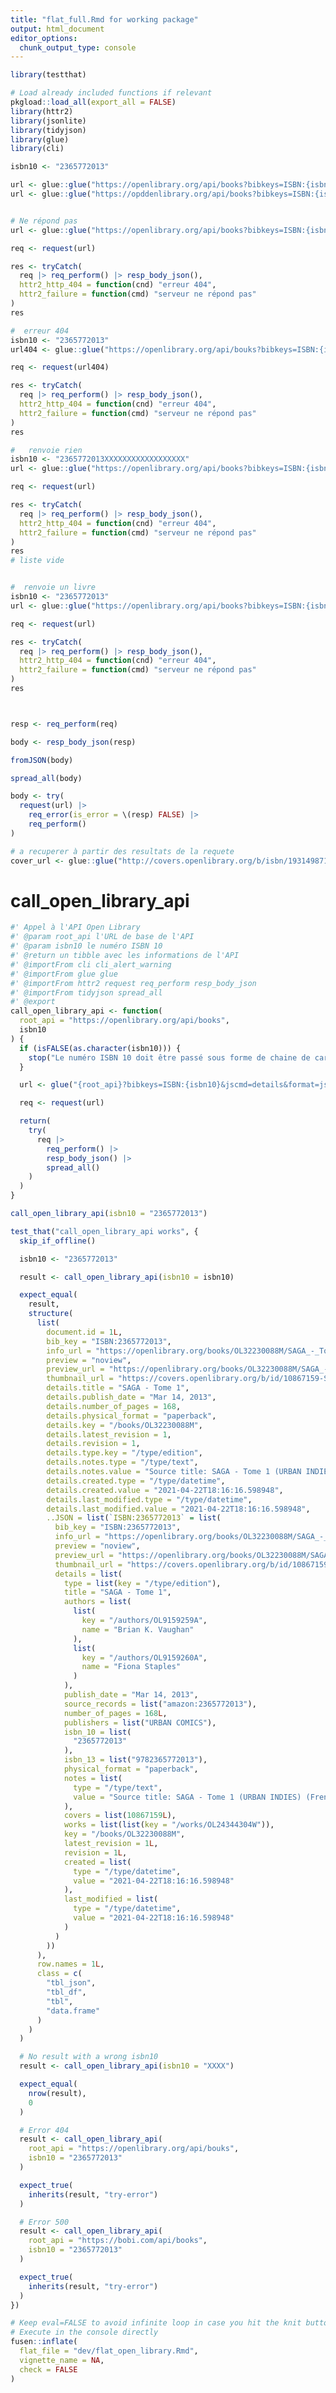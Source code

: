 ```yaml
---
title: "flat_full.Rmd for working package"
output: html_document
editor_options: 
  chunk_output_type: console
---
```


<!-- Run this 'development' chunk -->
<!-- Store every call to library() that you need to explore your functions -->

```r
library(testthat)
```

<!--
 You need to run the 'description' chunk in the '0-dev_history.Rmd' file before continuing your code there.

If it is the first time you use {fusen}, after 'description', you can directly run the last chunk of the present file with inflate() inside.
--> 

```r
# Load already included functions if relevant
pkgload::load_all(export_all = FALSE)
library(httr2)
library(jsonlite)
library(tidyjson)
library(glue)
library(cli)

isbn10 <- "2365772013"

url <- glue::glue("https://openlibrary.org/api/books?bibkeys=ISBN:{isbn10}&jscmd=details&format=json")
url <- glue::glue("https://opddenlibrary.org/api/books?bibkeys=ISBN:{isbn10}&jscmd=details&format=json")


# Ne répond pas
url <- glue::glue("https://openlibrary.org/api/books?bibkeys=ISBN:{isbn10}&jscmd=details&format=json")

req <- request(url)

res <- tryCatch(
  req |> req_perform() |> resp_body_json(),
  httr2_http_404 = function(cnd) "erreur 404",
  httr2_failure = function(cmd) "serveur ne répond pas"
)
res

#  erreur 404
isbn10 <- "2365772013"
url404 <- glue::glue("https://openlibrary.org/api/bouks?bibkeys=ISBN:{isbn10}&jscmd=details&format=json")

req <- request(url404)

res <- tryCatch(
  req |> req_perform() |> resp_body_json(),
  httr2_http_404 = function(cnd) "erreur 404",
  httr2_failure = function(cmd) "serveur ne répond pas"
)
res

#   renvoie rien
isbn10 <- "2365772013XXXXXXXXXXXXXXXXXX"
url <- glue::glue("https://openlibrary.org/api/books?bibkeys=ISBN:{isbn10}&jscmd=details&format=json")

req <- request(url)

res <- tryCatch(
  req |> req_perform() |> resp_body_json(),
  httr2_http_404 = function(cnd) "erreur 404",
  httr2_failure = function(cmd) "serveur ne répond pas"
)
res
# liste vide


#  renvoie un livre
isbn10 <- "2365772013"
url <- glue::glue("https://openlibrary.org/api/books?bibkeys=ISBN:{isbn10}&jscmd=details&format=json")

req <- request(url)

res <- tryCatch(
  req |> req_perform() |> resp_body_json(),
  httr2_http_404 = function(cnd) "erreur 404",
  httr2_failure = function(cmd) "serveur ne répond pas"
)
res



resp <- req_perform(req)

body <- resp_body_json(resp)

fromJSON(body)

spread_all(body)

body <- try(
  request(url) |>
    req_error(is_error = \(resp) FALSE) |>
    req_perform()
)

# a recuperer à partir des resultats de la requete
cover_url <- glue::glue("http://covers.openlibrary.org/b/isbn/1931498717-M.jpg")
```

# call_open_library_api
    
```r
#' Appel à l'API Open Library
#' @param root_api l'URL de base de l'API
#' @param isbn10 le numéro ISBN 10
#' @return un tibble avec les informations de l'API
#' @importFrom cli cli_alert_warning
#' @importFrom glue glue
#' @importFrom httr2 request req_perform resp_body_json
#' @importFrom tidyjson spread_all
#' @export
call_open_library_api <- function(
  root_api = "https://openlibrary.org/api/books",
  isbn10
) {
  if (isFALSE(as.character(isbn10))) {
    stop("Le numéro ISBN 10 doit être passé sous forme de chaine de caractères")
  }

  url <- glue("{root_api}?bibkeys=ISBN:{isbn10}&jscmd=details&format=json")

  req <- request(url)

  return(
    try(
      req |>
        req_perform() |>
        resp_body_json() |>
        spread_all()
    )
  )
}
```
  
```r
call_open_library_api(isbn10 = "2365772013")
```
  
```r
test_that("call_open_library_api works", {
  skip_if_offline()

  isbn10 <- "2365772013"

  result <- call_open_library_api(isbn10 = isbn10)

  expect_equal(
    result,
    structure(
      list(
        document.id = 1L,
        bib_key = "ISBN:2365772013",
        info_url = "https://openlibrary.org/books/OL32230088M/SAGA_-_Tome_1",
        preview = "noview",
        preview_url = "https://openlibrary.org/books/OL32230088M/SAGA_-_Tome_1",
        thumbnail_url = "https://covers.openlibrary.org/b/id/10867159-S.jpg",
        details.title = "SAGA - Tome 1",
        details.publish_date = "Mar 14, 2013",
        details.number_of_pages = 168,
        details.physical_format = "paperback",
        details.key = "/books/OL32230088M",
        details.latest_revision = 1,
        details.revision = 1,
        details.type.key = "/type/edition",
        details.notes.type = "/type/text",
        details.notes.value = "Source title: SAGA - Tome 1 (URBAN INDIES) (French Edition)",
        details.created.type = "/type/datetime",
        details.created.value = "2021-04-22T18:16:16.598948",
        details.last_modified.type = "/type/datetime",
        details.last_modified.value = "2021-04-22T18:16:16.598948",
        ..JSON = list(`ISBN:2365772013` = list(
          bib_key = "ISBN:2365772013",
          info_url = "https://openlibrary.org/books/OL32230088M/SAGA_-_Tome_1",
          preview = "noview",
          preview_url = "https://openlibrary.org/books/OL32230088M/SAGA_-_Tome_1",
          thumbnail_url = "https://covers.openlibrary.org/b/id/10867159-S.jpg",
          details = list(
            type = list(key = "/type/edition"),
            title = "SAGA - Tome 1",
            authors = list(
              list(
                key = "/authors/OL9159259A",
                name = "Brian K. Vaughan"
              ),
              list(
                key = "/authors/OL9159260A",
                name = "Fiona Staples"
              )
            ),
            publish_date = "Mar 14, 2013",
            source_records = list("amazon:2365772013"),
            number_of_pages = 168L,
            publishers = list("URBAN COMICS"),
            isbn_10 = list(
              "2365772013"
            ),
            isbn_13 = list("9782365772013"),
            physical_format = "paperback",
            notes = list(
              type = "/type/text",
              value = "Source title: SAGA - Tome 1 (URBAN INDIES) (French Edition)"
            ),
            covers = list(10867159L),
            works = list(list(key = "/works/OL24344304W")),
            key = "/books/OL32230088M",
            latest_revision = 1L,
            revision = 1L,
            created = list(
              type = "/type/datetime",
              value = "2021-04-22T18:16:16.598948"
            ),
            last_modified = list(
              type = "/type/datetime",
              value = "2021-04-22T18:16:16.598948"
            )
          )
        ))
      ),
      row.names = 1L,
      class = c(
        "tbl_json",
        "tbl_df",
        "tbl",
        "data.frame"
      )
    )
  )

  # No result with a wrong isbn10
  result <- call_open_library_api(isbn10 = "XXXX")

  expect_equal(
    nrow(result),
    0
  )

  # Error 404
  result <- call_open_library_api(
    root_api = "https://openlibrary.org/api/bouks",
    isbn10 = "2365772013"
  )

  expect_true(
    inherits(result, "try-error")
  )

  # Error 500
  result <- call_open_library_api(
    root_api = "https://bobi.com/api/books",
    isbn10 = "2365772013"
  )

  expect_true(
    inherits(result, "try-error")
  )
})
```
  


```r
# Keep eval=FALSE to avoid infinite loop in case you hit the knit button
# Execute in the console directly
fusen::inflate(
  flat_file = "dev/flat_open_library.Rmd",
  vignette_name = NA,
  check = FALSE
)
```

